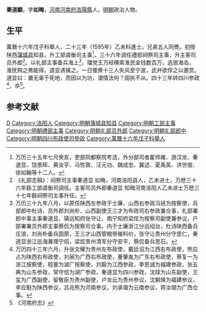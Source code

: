 '''秦道顯'''，字'''如晦'''，[[河南|河南]][[河南府|河南府]][[洛陽縣|洛陽縣]]人，[[明朝|明朝]]政治人物。
 
== 生平 ==
萬曆十六年戊子科舉人，二十三年（1595年）乙未科進士。兄弟五人同㸑。初授陕西[[蒲城县|蒲城县]]知县，升工部虞衡司主事<ref>万历三十五年七月癸亥，吏部同都察院考选，外分部司者翟师雍、游汉龙、秦道显、饶景晖、黄汝亨、马性敦、汪元功、魏成忠、冀述、夏禹英、洪世俊、徐如翰等十二人。</ref>，三十六年调任禮部祠祭司主事，升主客司员外郎<ref>《礼部志稿》：祠祭司主事秦道显 如晦，河南洛阳县人，乙未进士，万厯三十六年繇工部虞衡司调任。主客司员外郎秦道显 知晦河南洛阳人乙未进士万厯三十七年繇祠祭司主事升任。</ref>。以礼部主事备兵海上<ref>万历三十九年八月，以原任陕西左参政于士廉、山西右参政冯拯为按察使，兵部郎中杜诗、员外郎刘尚朴、山西副使王三才为布政司右参政兼佥事，礼部署郎中事主事秦道显、镇远知府张守让、南宁知府梁炫为按察司副使兼参议，户部署署员外郎主事蔡侃为按察司佥事。内于士廉浙江分巡绍台，杜诗陕西备兵庄浪，刘尚朴备兵固原，王三才山西管粮带催料价，张守让贵州分守思仁，秦道显浙江巡海兼理宁绍，梁炫贵州清军分守安平，蔡侃备兵思石。</ref>，璫党王万经横索淮民金钱数百万，逃居海岛，淮抚购之弗能得，道显诱擒之。一日倭衆十三人失风至宁波，武弁欲俘之以邀赏。道显曰：置无辜于死地，而因以为功，谓情法何？固执不从。四十三年转四川参政<ref>万历四十三年六月，升张文耀为贵州左布政使，戴廷诏为江西右布政使，熊应占为陕西右布政使，刘昶为广西右布政使，董肇胤为广东右布政使，蔡复一为浙江按察使，程寰为湖广按察使，刘毅为江西参政，李思诚为福建参政，张五典为山东参政，常守信为湖广参政，秦道显为四川参政，沈球为山东副使，王玺为广西副使，留敬臣为贵州副使，卢龙云为贵州参议，沈朝焕为福建参议，李应魁为陕西参议，吕兆熊为河南参议，刘承诹为云南参议，蒋汝瑚为广西佥事。</ref>，卒<ref>《河南府志》</ref>。

==参考文献==
{{reflist}}
 
{{萬曆二十三年乙未科殿試金榜}}

{{Authority control}}

{{DEFAULTSORT:Qin秦}}
[[Category:秦姓|D]]
[[Category:洛阳人|Category:洛阳人]]
[[Category:明朝蒲城县知县|Category:明朝蒲城县知县]]
[[Category:明朝工部主事|Category:明朝工部主事]]
[[Category:明朝禮部主事|Category:明朝禮部主事]]
[[Category:明朝礼部员外郎|Category:明朝礼部员外郎]]
[[Category:明朝礼部郎中|Category:明朝礼部郎中]]
[[Category:明朝四川布政使司參政|Category:明朝四川布政使司參政]]
[[Category:萬曆十六年戊子科舉人|Category:萬曆十六年戊子科舉人]]


{{明朝官员小作品}}